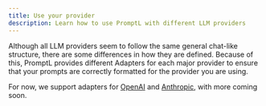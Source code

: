 ```yaml
---
title: Use your provider
description: Learn how to use PromptL with different LLM providers
---
```


Although all LLM providers seem to follow the same general chat-like structure, there are some differences in how they are defined. Because of this, PromptL provides different Adapters for each major provider to ensure that your prompts are correctly formatted for the provider you are using.

For now, we support adapters for [OpenAI](/promptl/usage/adapters/openai) and [Anthropic](/promptl/usage/adapters/anthropic), with more coming soon.
